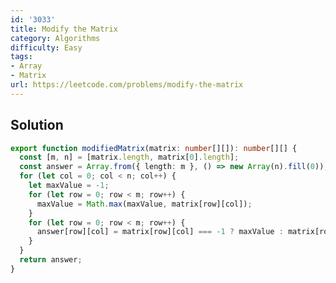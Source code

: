 ```yaml
---
id: '3033'
title: Modify the Matrix
category: Algorithms
difficulty: Easy
tags:
- Array
- Matrix
url: https://leetcode.com/problems/modify-the-matrix
---
```


## Solution

```typescript filename="solution.ts" copy
export function modifiedMatrix(matrix: number[][]): number[][] {
  const [m, n] = [matrix.length, matrix[0].length];
  const answer = Array.from({ length: m }, () => new Array(n).fill(0));
  for (let col = 0; col < n; col++) {
    let maxValue = -1;
    for (let row = 0; row < m; row++) {
      maxValue = Math.max(maxValue, matrix[row][col]);
    }
    for (let row = 0; row < m; row++) {
      answer[row][col] = matrix[row][col] === -1 ? maxValue : matrix[row][col];
    }
  }
  return answer;
}
```

